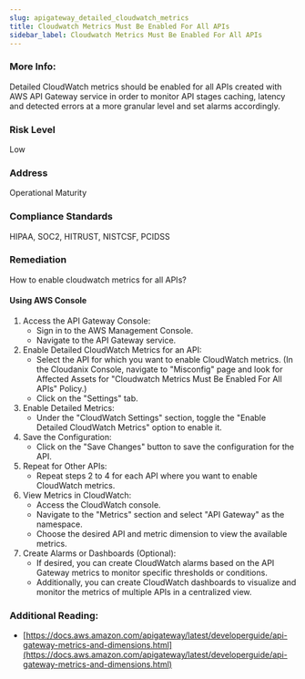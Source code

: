 ```yaml
---
slug: apigateway_detailed_cloudwatch_metrics
title: Cloudwatch Metrics Must Be Enabled For All APIs
sidebar_label: Cloudwatch Metrics Must Be Enabled For All APIs
---
```


### More Info:

Detailed CloudWatch metrics should be enabled for all APIs created with AWS API Gateway service in order to monitor API stages caching, latency and detected errors at a more granular level and set alarms accordingly.

### Risk Level

Low

### Address

Operational Maturity

### Compliance Standards

HIPAA, SOC2, HITRUST, NISTCSF, PCIDSS

### Remediation

How to enable cloudwatch metrics for all APIs?

#### Using AWS Console

1. Access the API Gateway Console:
   - Sign in to the AWS Management Console.
   - Navigate to the API Gateway service.
2. Enable Detailed CloudWatch Metrics for an API:
   - Select the API for which you want to enable CloudWatch metrics.
     (In the Cloudanix Console, navigate to "Misconfig" page and look for Affected Assets for "Cloudwatch Metrics Must Be Enabled For All APIs" Policy.)
   - Click on the "Settings" tab.
3. Enable Detailed Metrics:
   - Under the "CloudWatch Settings" section, toggle the "Enable Detailed CloudWatch Metrics" option to enable it.
4. Save the Configuration:
   - Click on the "Save Changes" button to save the configuration for the API.
5. Repeat for Other APIs:
   - Repeat steps 2 to 4 for each API where you want to enable CloudWatch metrics.
6. View Metrics in CloudWatch:
   - Access the CloudWatch console.
   - Navigate to the "Metrics" section and select "API Gateway" as the namespace.
   - Choose the desired API and metric dimension to view the available metrics.
7. Create Alarms or Dashboards (Optional):
   - If desired, you can create CloudWatch alarms based on the API Gateway metrics to monitor specific thresholds or conditions.
   - Additionally, you can create CloudWatch dashboards to visualize and monitor the metrics of multiple APIs in a centralized view.

### Additional Reading:

- [https://docs.aws.amazon.com/apigateway/latest/developerguide/api-gateway-metrics-and-dimensions.html](https://docs.aws.amazon.com/apigateway/latest/developerguide/api-gateway-metrics-and-dimensions.html) 

